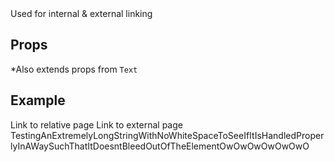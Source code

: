 
<Meta title='Components/Link' component={Link} />

<Title>Link Component</Title>
<Description>Used for internal & external linking</Description>

<div style={{ margin: `4rem 0` }} />

## Props

<ArgsTable component={Link} />

\*Also extends props from `Text`

<div style={{ margin: `4rem 0` }} />

## Example

<Canvas isColumn>
  <Link to='/somewhere' bold>
    Link to relative page
  </Link>
  <Link to='https://google.ca' bold>
    Link to external page
  </Link>
  <Link to='/' bold>
    TestingAnExtremelyLongStringWithNoWhiteSpaceToSeeIfItIsHandledProperlyInAWaySuchThatItDoesntBleedOutOfTheElementOwOwOwOwOwOwO
  </Link>
</Canvas>
